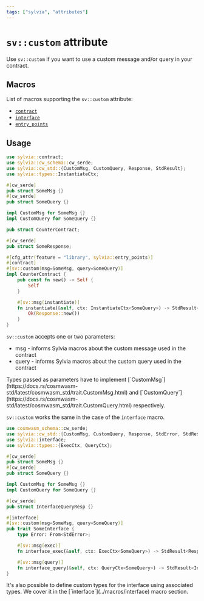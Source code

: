 ```yaml
---
tags: ["sylvia", "attributes"]
---
```



# `sv::custom` attribute

Use `sv::custom` if you want to use a custom message and/or query in your contract.

## Macros

List of macros supporting the `sv::custom` attribute:

- [`contract`](../macros/contract)
- [`interface`](../macros/interface)
- [`entry_points`](../macros/entry-points)

## Usage

```rust
use sylvia::contract;
use sylvia::cw_schema::cw_serde;
use sylvia::cw_std::{CustomMsg, CustomQuery, Response, StdResult};
use sylvia::types::InstantiateCtx;

#[cw_serde]
pub struct SomeMsg {}
#[cw_serde]
pub struct SomeQuery {}

impl CustomMsg for SomeMsg {}
impl CustomQuery for SomeQuery {}

pub struct CounterContract;

#[cw_serde]
pub struct SomeResponse;

#[cfg_attr(feature = "library", sylvia::entry_points)]
#[contract]
#[sv::custom(msg=SomeMsg, query=SomeQuery)]
impl CounterContract {
    pub const fn new() -> Self {
        Self
    }

    #[sv::msg(instantiate)]
    fn instantiate(&self, ctx: InstantiateCtx<SomeQuery>) -> StdResult<Response<SomeMsg>> {
        Ok(Response::new())
    }
}
```

`sv::custom` accepts one or two parameters:

- msg - informs Sylvia macros about the custom message used in the contract
- query - informs Sylvia macros about the custom query used in the contract

<Callout>
  Types passed as parameters have to implement
  [`CustomMsg`](https://docs.rs/cosmwasm-std/latest/cosmwasm_std/trait.CustomMsg.html) and
  [`CustomQuery`](https://docs.rs/cosmwasm-std/latest/cosmwasm_std/trait.CustomQuery.html)
  respectively.
</Callout>

`sv::custom` works the same in the case of the `interface` macro.

```rust
use cosmwasm_schema::cw_serde;
use sylvia::cw_std::{CustomMsg, CustomQuery, Response, StdError, StdResult};
use sylvia::interface;
use sylvia::types::{ExecCtx, QueryCtx};

#[cw_serde]
pub struct SomeMsg {}
#[cw_serde]
pub struct SomeQuery {}

impl CustomMsg for SomeMsg {}
impl CustomQuery for SomeQuery {}

#[cw_serde]
pub struct InterfaceQueryResp {}

#[interface]
#[sv::custom(msg=SomeMsg, query=SomeQuery)]
pub trait SomeInterface {
    type Error: From<StdError>;

    #[sv::msg(exec)]
    fn interface_exec(&self, ctx: ExecCtx<SomeQuery>) -> StdResult<Response<SomeMsg>>;

    #[sv::msg(query)]
    fn interface_query(&self, ctx: QueryCtx<SomeQuery>) -> StdResult<InterfaceQueryResp>;
}
```

<Callout>
  It's also possible to define custom types for the interface using associated types. We cover it in
  the [`interface`](../macros/interface) macro section.
</Callout>
